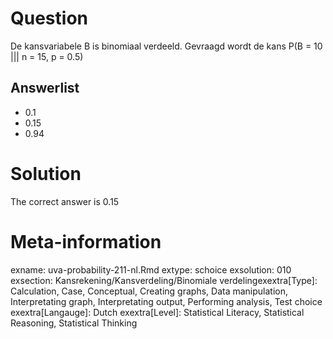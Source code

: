 Question
========

De kansvariabele B is binomiaal verdeeld. Gevraagd wordt de kans P(B = 10 ||| n = 15, p = 0.5) 

Answerlist
----------
* 0.1
* 0.15
* 0.94

Solution
========

The correct answer is  0.15 

Meta-information
================
exname: uva-probability-211-nl.Rmd 
extype: schoice 
exsolution: 010 
exsection: Kansrekening/Kansverdeling/Binomiale verdelingexextra[Type]: Calculation, Case, Conceptual, Creating graphs, Data manipulation, Interpretating graph, Interpretating output, Performing analysis, Test choice 
exextra[Langauge]: Dutch 
exextra[Level]: Statistical Literacy, Statistical Reasoning, Statistical Thinking 
